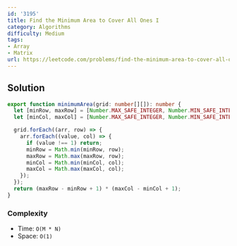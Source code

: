 ```yaml
---
id: '3195'
title: Find the Minimum Area to Cover All Ones I
category: Algorithms
difficulty: Medium
tags:
- Array
- Matrix
url: https://leetcode.com/problems/find-the-minimum-area-to-cover-all-ones-i
---
```


## Solution

```typescript filename="solution.ts" copy
export function minimumArea(grid: number[][]): number {
  let [minRow, maxRow] = [Number.MAX_SAFE_INTEGER, Number.MIN_SAFE_INTEGER];
  let [minCol, maxCol] = [Number.MAX_SAFE_INTEGER, Number.MIN_SAFE_INTEGER];

  grid.forEach((arr, row) => {
    arr.forEach((value, col) => {
      if (value !== 1) return;
      minRow = Math.min(minRow, row);
      maxRow = Math.max(maxRow, row);
      minCol = Math.min(minCol, col);
      maxCol = Math.max(maxCol, col);
    });
  });
  return (maxRow - minRow + 1) * (maxCol - minCol + 1);
}
```

### Complexity

- Time: `O(M * N)`
- Space: `O(1)`

